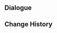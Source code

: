{{Genius Invokation TCG Stage
|title        = Electro Cicin Mage's Memorial Ceremony
|type         = Serious Showdown
|group        = Tavern Challenge
|character    = Little Rose
|requirement  = 7
|introduction = "Of course, if Electro Cicin Mages still have the time and energy to spare after engaging a worthy foe, they might also do a special dance to commemorate that battle."<br>{{color|bp|Special Rule: "Electro Cicin Mage" starts with the Talent Card "Electro Cicin's Gleam" equipped, and "Pyro Agent" starts with the Talent Card "Paid in Full" equipped.}}
|objective_1  = Achieve victory
|reward_1     = Lucky Coin*1000
|lineup       = Fatui Electro Cicin Mage;Fatui Pyro Agent;Fatui Electro Cicin Mage
}}

==Dialogue==
{{Transclude|Genius Invokation TCG/Stage/Little Rose|Electro Cicin Mage's Memorial Ceremony}}

==Change History==
{{Change History|4.5}}
